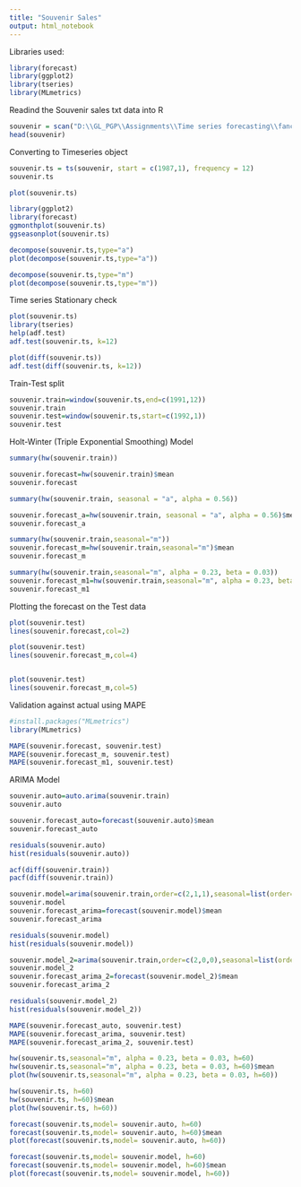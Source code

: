 ---
title: "Souvenir Sales"
output: html_notebook
---

Libraries used:
```{r}
library(forecast)
library(ggplot2)
library(tseries)
library(MLmetrics)
```




Readind the Souvenir sales txt data into R
```{r}
souvenir = scan("D:\\GL_PGP\\Assignments\\Time series forecasting\\fancy.dat.txt")
head(souvenir)
```

Converting to Timeseries object
```{r}
souvenir.ts = ts(souvenir, start = c(1987,1), frequency = 12)
souvenir.ts
```


```{r}
plot(souvenir.ts)
```

```{r}
library(ggplot2)
library(forecast)
ggmonthplot(souvenir.ts)
ggseasonplot(souvenir.ts)
```


```{r}
decompose(souvenir.ts,type="a")
plot(decompose(souvenir.ts,type="a"))

decompose(souvenir.ts,type="m")
plot(decompose(souvenir.ts,type="m"))
```


Time series Stationary check
```{r}
plot(souvenir.ts)
library(tseries)
help(adf.test)
adf.test(souvenir.ts, k=12)

plot(diff(souvenir.ts))
adf.test(diff(souvenir.ts, k=12))


```


Train-Test split
```{r}
souvenir.train=window(souvenir.ts,end=c(1991,12))
souvenir.train
souvenir.test=window(souvenir.ts,start=c(1992,1))
souvenir.test

```


Holt-Winter (Triple Exponential Smoothing) Model
```{r}

summary(hw(souvenir.train))

souvenir.forecast=hw(souvenir.train)$mean
souvenir.forecast


```


```{r}
summary(hw(souvenir.train, seasonal = "a", alpha = 0.56))

souvenir.forecast_a=hw(souvenir.train, seasonal = "a", alpha = 0.56)$mean
souvenir.forecast_a

```


```{r}
summary(hw(souvenir.train,seasonal="m"))
souvenir.forecast_m=hw(souvenir.train,seasonal="m")$mean
souvenir.forecast_m

```


```{r}

summary(hw(souvenir.train,seasonal="m", alpha = 0.23, beta = 0.03))
souvenir.forecast_m1=hw(souvenir.train,seasonal="m", alpha = 0.23, beta = 0.03)$mean
souvenir.forecast_m1

```


Plotting the forecast on the Test data
```{r}

plot(souvenir.test)
lines(souvenir.forecast,col=2)

plot(souvenir.test)
lines(souvenir.forecast_m,col=4)


plot(souvenir.test)
lines(souvenir.forecast_m,col=5)

```


Validation against actual using MAPE
```{r}
#install.packages("MLmetrics")
library(MLmetrics)

MAPE(souvenir.forecast, souvenir.test)
MAPE(souvenir.forecast_m, souvenir.test)
MAPE(souvenir.forecast_m1, souvenir.test)


```


ARIMA Model
```{r}
souvenir.auto=auto.arima(souvenir.train)
souvenir.auto

souvenir.forecast_auto=forecast(souvenir.auto)$mean
souvenir.forecast_auto
```


```{r}
residuals(souvenir.auto)
hist(residuals(souvenir.auto))
```


```{r}
acf(diff(souvenir.train))
pacf(diff(souvenir.train))
```


```{r}
souvenir.model=arima(souvenir.train,order=c(2,1,1),seasonal=list(order=c(0,1,1),period=12))
souvenir.model
souvenir.forecast_arima=forecast(souvenir.model)$mean
souvenir.forecast_arima
```

```{r}
residuals(souvenir.model)
hist(residuals(souvenir.model))
```


```{r}
souvenir.model_2=arima(souvenir.train,order=c(2,0,0),seasonal=list(order=c(0,1,1),period=12))
souvenir.model_2
souvenir.forecast_arima_2=forecast(souvenir.model_2)$mean
souvenir.forecast_arima_2
```


```{r}
residuals(souvenir.model_2)
hist(residuals(souvenir.model_2))
```




```{r}
MAPE(souvenir.forecast_auto, souvenir.test)
MAPE(souvenir.forecast_arima, souvenir.test)
MAPE(souvenir.forecast_arima_2, souvenir.test)
```




```{r}
hw(souvenir.ts,seasonal="m", alpha = 0.23, beta = 0.03, h=60)
hw(souvenir.ts,seasonal="m", alpha = 0.23, beta = 0.03, h=60)$mean
plot(hw(souvenir.ts,seasonal="m", alpha = 0.23, beta = 0.03, h=60))


```

```{r}

hw(souvenir.ts, h=60)
hw(souvenir.ts, h=60)$mean
plot(hw(souvenir.ts, h=60))

```



```{r}
forecast(souvenir.ts,model= souvenir.auto, h=60)
forecast(souvenir.ts,model= souvenir.auto, h=60)$mean
plot(forecast(souvenir.ts,model= souvenir.auto, h=60))


```


```{r}
forecast(souvenir.ts,model= souvenir.model, h=60)
forecast(souvenir.ts,model= souvenir.model, h=60)$mean
plot(forecast(souvenir.ts,model= souvenir.model, h=60))


```

